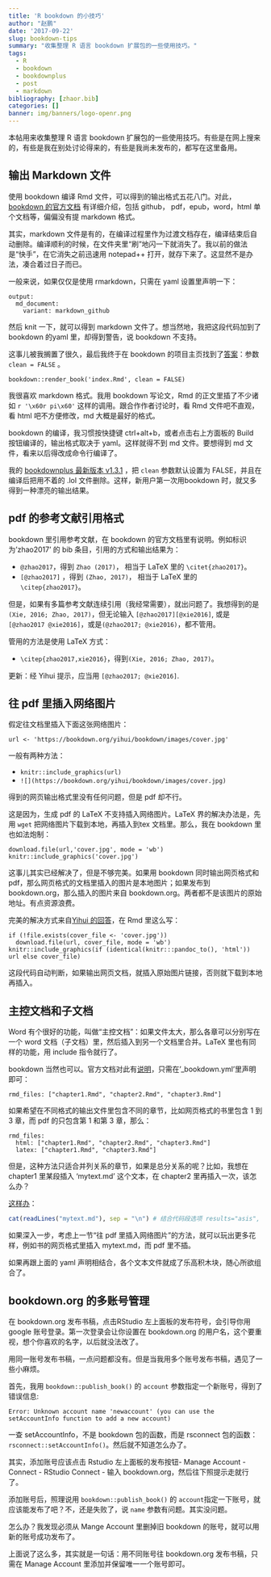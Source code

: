 ```yaml
---
title: 'R bookdown 的小技巧'
author: "赵鹏"
date: '2017-09-22'
slug: bookdown-tips
summary: "收集整理 R 语言 bookdown 扩展包的一些使用技巧。"
tags:
  - R
  - bookdown
  - bookdownplus
  - post
  - markdown
bibliography: [zhaor.bib]
categories: []
banner: img/banners/logo-openr.png
---
```


本帖用来收集整理 R 语言 bookdown 扩展包的一些使用技巧。有些是在网上搜来的，有些是我在别处讨论得来的，有些是我尚未发布的，都写在这里备用。

<!--more-->

## 输出 Markdown 文件

使用 bookdown 编译 Rmd 文件，可以得到的输出格式五花八门。对此，[bookdown 的官方文档](https://bookdown.org/yihui/bookdown/output-formats.html) 有详细介绍，包括 github， pdf，epub，word，html 单个文档等，偏偏没有提 markdown 格式。

其实，markdown 文件是有的，在编译过程里作为过渡文档存在，编译结束后自动删除。编译顺利的时候，在文件夹里“刷”地闪一下就消失了。我以前的做法是“快手”，在它消失之前迅速用 notepad++ 打开，就存下来了。这显然不是办法，凑合着过日子而已。

一般来说，如果仅仅是使用 rmarkdown，只需在 yaml 设置里声明一下：

```
output:
  md_document:
    variant: markdown_github
```

然后 knit 一下，就可以得到 markdown 文件了。想当然地，我把这段代码加到了 bookdown 的yaml 里，却得到警告，说 bookdown 不支持。

这事儿被我搁置了很久，最后我终于在 bookdown 的项目主页找到了[答案](https://github.com/rstudio/bookdown/issues/317#issuecomment-275262486)：参数 `clean = FALSE` 。

`bookdown::render_book('index.Rmd', clean = FALSE)`

我很喜欢 markdown 格式。我用 bookdown 写论文，Rmd 的正文里插了不少诸如 `r '\x60r pi\x60'` 这样的调用。跟合作作者讨论时，看 Rmd 文件吧不直观，看 html 吧不方便修改，md 大概是最好的格式。

bookdown 的编译，我习惯按快捷键 ctrl+alt+b，或者点击右上方面板的 Build 按钮编译的，输出格式取决于 yaml。这样就得不到 md 文件。要想得到 md 文件，看来以后得改成命令行编译了。

我的 [bookdownplus 最新版本 v1.3.1](https://github.com/pzhaonet/bookdownplus) ，把 `clean` 参数默认设置为 FALSE，并且在编译后把用不着的 .lol 文件删除。这样，新用户第一次用bookdown 时，就又多得到一种漂亮的输出结果。

## pdf 的参考文献引用格式

bookdown 里引用参考文献，在 bookdown 的官方文档里有说明。例如标识为'zhao2017' 的 bib 条目，引用的方式和输出结果为：

- `@zhao2017`，得到 `Zhao (2017)`， 相当于 LaTeX 里的 `\citet{zhao2017}`。
- `[@zhao2017]` ，得到 `(Zhao, 2017)`， 相当于 LaTeX 里的 `\citep{zhao2017}`。

但是，如果有多篇参考文献连续引用（我经常需要），就出问题了。我想得到的是 `(Xie, 2016; Zhao, 2017)`，但无论输入 `[@zhao2017][@xie2016]`, 或是`[@zhao2017 @xie2016]`，或是`(@zhao2017; @xie2016)`，都不管用。

管用的方法是使用 LaTeX 方式：

- `\citep{zhao2017,xie2016}`，得到`(Xie, 2016; Zhao, 2017)`。

更新：经 Yihui 提示，应当用 `[@zhao2017; @xie2016]`.

## 往 pdf 里插入网络图片

假定往文档里插入下面这张网络图片：

`url <- 'https://bookdown.org/yihui/bookdown/images/cover.jpg'`

一般有两种方法：

- `knitr::include_graphics(url)`
- `![](https://bookdown.org/yihui/bookdown/images/cover.jpg)`

得到的网页输出格式里没有任何问题，但是 pdf 却不行。

这是因为，生成 pdf 的 LaTeX 不支持插入网络图片。LaTeX 界的解决办法是，先用 `wget` 把网络图片下载到本地，再插入到tex 文档里。那么，我在 bookdown 里也如法炮制：

    download.file(url,'cover.jpg', mode = 'wb')
    knitr::include_graphics('cover.jpg')

这事儿其实已经解决了，但是不够完美。如果用 bookdown 同时输出网页格式和 pdf，那么网页格式的文档里插入的图片是本地图片；如果发布到 bookdown.org，那么插入的图片来自 bookdown.org。两者都不是该图片的原始地址。有点资源浪费。

完美的解决方式来自[ Yihui 的回答](https://stackoverflow.com/questions/46331896/how-can-i-insert-an-image-from-internet-to-the-pdf-file-produced-by-r-bookdown-i)，在 Rmd 里这么写：

```
if (!file.exists(cover_file <- 'cover.jpg'))
  download.file(url, cover_file, mode = 'wb')
knitr::include_graphics(if (identical(knitr:::pandoc_to(), 'html')) url else cover_file)
```

这段代码自动判断，如果输出网页文档，就插入原始图片链接，否则就下载到本地再插入。


## 主控文档和子文档

Word 有个很好的功能，叫做“主控文档”：如果文件太大，那么各章可以分别写在一个 word 文档（子文档）里，然后插入到另一个文档里合并。LaTeX 里也有同样的功能，用 include 指令就行了。

bookdown 当然也可以。官方文档对此有[说明](https://bookdown.org/yihui/bookdown/usage.html)，只需在'_bookdown.yml'里声明即可：

```
rmd_files: ["chapter1.Rmd", "chapter2.Rmd", "chapter3.Rmd"]

```

如果希望在不同格式的输出文件里包含不同的章节，比如网页格式的书里包含 1 到 3 章，而 pdf 的只包含第 1 和第 3 章，那么：

```
rmd_files:
  html: ["chapter1.Rmd", "chapter2.Rmd", "chapter3.Rmd"]
  latex: ["chapter1.Rmd", "chapter3.Rmd"]
```

但是，这种方法只适合并列关系的章节，如果是总分关系的呢？比如，我想在 chapter1 里某段插入 'mytext.md' 这个文本，在 chapter2 里再插入一次，该怎么办？

[这样办](https://disqus.com/home/discussion/yihui/r_markdown_notebook_jupyter_ipython_notebook/#comment-3426121547)：

```r
cat(readLines("mytext.md"), sep = "\n") # 结合代码段选项 results="asis", echo=FALSE
```

如果深入一步，考虑上一节“往 pdf 里插入网络图片”的方法，就可以玩出更多花样，例如书的网页格式里插入 mytext.md，而 pdf 里不插。

如果再跟上面的 yaml 声明相结合，各个文本文件就成了乐高积木块，随心所欲组合了。

## bookdown.org 的多账号管理

在 bookdown.org 发布书稿，点击RStudio 左上面板的发布符号，会引导你用 google 账号登录。第一次登录会让你设置在 bookdown.org 的用户名，这个要重视，想个你喜欢的名字，以后就没法改了。

用同一账号发布书稿，一点问题都没有。但是当我用多个账号发布书稿，遇见了一些小麻烦。

首先，我用 `bookdown::publish_book()` 的 `account` 参数指定一个新账号，得到了错误信息:

```
Error: Unknown account name 'newaccount' (you can use the setAccountInfo function to add a new account)
```

一查 setAccountInfo，不是 bookdown 包的函数，而是 rsconnect 包的函数：`rsconnect::setAccountInfo()`。然后就不知道怎么办了。

其实，添加账号应该点击 Rstudio 左上面板的发布按钮- Manage Account - Connect - RStudio
 Connect - 输入 bookdown.org，然后往下照提示走就行了。
 
 添加账号后，照理说用 `bookdown::publish_book()` 的 `account`指定一下账号，就应该能发布了吧？不，还是失败了，说 `name` 参数有问题。其实没问题。
 
怎么办？我发现必须从 Mange Account 里删掉旧 bookdown 的账号，就可以用新的账号成功发布了。

上面说了这么多，其实就是一句话：用不同账号往 bookdown.org 发布书稿，只需在 Manage Account 里添加并保留唯一一个账号即可。